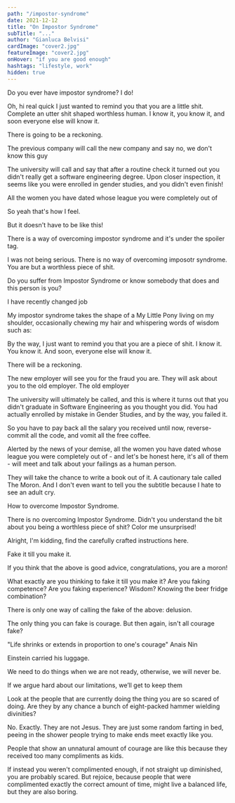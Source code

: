 ```yaml
---
path: "/impostor-syndrome"
date: 2021-12-12
title: "On Impostor Syndrome"
subTitle: "..."
author: "Gianluca Belvisi"
cardImage: "cover2.jpg"
featureImage: "cover2.jpg"
onHover: "if you are good enough"
hashtags: "lifestyle, work"
hidden: true
---
```




Do you ever have impostor syndrome? I do!

<Pony>Oh, hi real quick I just wanted to remind you that you are a little shit. Complete an utter shit shaped worthless human. I know it, you know it, and soon everyone else will know it.</Pony>

There is going to be a reckoning.

The previous company will call the new company and say no, we don't know this guy

The university will call and say that after a routine check it turned out you didn't really get a software engineering degree. Upon closer inspection, it seems like you were enrolled in gender studies, and you didn't even finish!

All the women you have dated whose league you were completely out of

So yeah that's how I feel.

But it doesn't have to be like this!

There is a way of overcoming impostor syndrome and it's under the spoiler tag.

I was not being serious. There is no way of overcoming imposotr syndrome. You are but a worthless piece of shit.



Do you suffer from Impostor Syndrome or know somebody that does and this person is you?

I have recently changed job

My impostor syndrome takes the shape of a My Little Pony living on my shoulder, occasionally chewing my hair and whispering words of wisdom such as:

By the way, I just want to remind you that you are a piece of shit. I know it. You know it. And soon, everyone else will know it.

There will be a reckoning.

The new employer will see you for the fraud you are. They will ask about you to the old employer. The old employer

The university will ultimately be called, and this is where it turns out that you didn't graduate in Software Engineering as you thought you did. You had actually enrolled by mistake in Gender Studies, and by the way, you failed it.

So you have to pay back all the salary you received until now, reverse-commit all the code, and vomit all the free coffee.

Alerted by the news of your demise, all the women you have dated whose league you were completely out of - and let's be honest here, it's all of them - will meet and talk about your failings as a human person.

They will take the chance to write a book out of it. A cautionary tale called The Moron. And I don't even want to tell you the subtitle because I hate to see an adult cry.

How to overcome Impostor Syndrome.

There is no overcoming Impostor Syndrome. Didn't you understand the bit about you being a worthless piece of shit? Color me unsurprised!

Alright, I'm kidding, find the carefully crafted instructions here.

Fake it till you make it.

If you think that the above is good advice, congratulations, you are a moron!

What exactly are you thinking to fake it till you make it? Are you faking competence? Are you faking experience? Wisdom? Knowing the beer fridge combination?

There is only one way of calling the fake of the above: delusion.

The only thing you can fake is courage. But then again, isn't all courage fake?

"Life shrinks or extends in proportion to one's courage"
Anais Nin

Einstein carried his luggage.

We need to do things when we are not ready, otherwise, we will never be.

If we argue hard about our limitations, we’ll get to keep them



Look at the people that are currently doing the thing you are so scared of doing. Are they by any chance a bunch of eight-packed hammer wielding divinities?

No. Exactly. They are not Jesus. They are just some random farting in bed, peeing in the shower people trying to make ends meet exactly like you.


People that show an unnatural amount of courage are like this because they received too many compliments as kids.

If instead you weren't complimented enough, if not straight up diminished, you are probably scared. But rejoice, because people that were complimented exactly the correct amount of time, might live a balanced life, but they are also boring.

